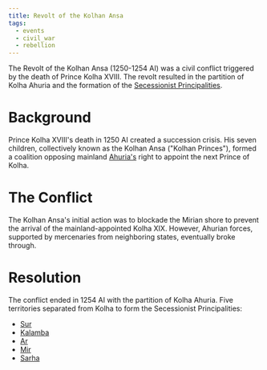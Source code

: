 ```yaml
---
title: Revolt of the Kolhan Ansa
tags:
  - events
  - civil_war
  - rebellion
---
```


The Revolt of the Kolhan Ansa (1250-1254 AI) was a civil conflict triggered by
the death of Prince Kolha XVIII. The revolt resulted in the partition of Kolha
Ahuria and the formation of the
[Secessionist Principalities](/organizations/secessionist-principalities/).

# Background

Prince Kolha XVIII's death in 1250 AI created a succession crisis. His seven
children, collectively known as the Kolhan Ansa ("Kolhan Princes"), formed a
coalition opposing mainland [Ahuria's](/locations/ahuria/) right to appoint
the next Prince of Kolha.

# The Conflict

The Kolhan Ansa's initial action was to blockade the Mirian shore to prevent the
arrival of the mainland-appointed Kolha XIX. However, Ahurian forces, supported
by mercenaries from neighboring states, eventually broke through.

# Resolution

The conflict ended in 1254 AI with the partition of Kolha Ahuria. Five
territories separated from Kolha to form the Secessionist Principalities:

* [Sur](/locations/sur/)
* [Kalamba](/locations/kalamba/)
* [Ar](/locations/ar/)
* [Mir](/locations/mir/)
* [Sarha](/locations/sarha/)
